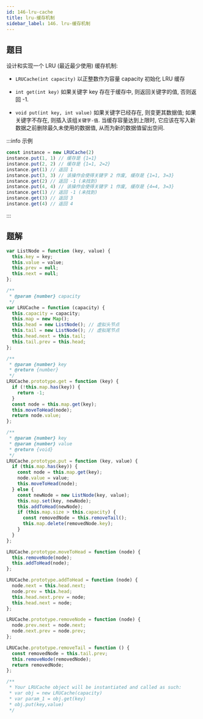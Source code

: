 ```yaml
---
id: 146-lru-cache
title: lru-缓存机制
sidebar_label: 146. lru-缓存机制
---
```


## 题目

设计和实现一个 LRU (最近最少使用) 缓存机制:

- `LRUCache(int capacity)` 以正整数作为容量 capacity 初始化 LRU 缓存

- `int get(int key)` 如果关键字 key 存在于缓存中, 则返回关键字的值, 否则返回 -1.

- `void put(int key, int value)` 如果关键字已经存在, 则变更其数据值; 如果关键字不存在, 则插入该组`关键字-值`. 当缓存容量达到上限时, 它应该在写入新数据之前删除最久未使用的数据值, 从而为新的数据值留出空间.

:::info 示例

```ts
const instance = new LRUCache(2)
instance.put(1, 1) // 缓存是 {1=1}
instance.put(2, 2) // 缓存是 {1=1, 2=2}
instance.get(1) // 返回 1
instance.put(3, 3) // 该操作会使得关键字 2 作废, 缓存是 {1=1, 3=3}
instance.get(2) // 返回 -1 (未找到)
instance.put(4, 4) // 该操作会使得关键字 1 作废, 缓存是 {4=4, 3=3}
instance.get(1) // 返回 -1 (未找到)
instance.get(3) // 返回 3
instance.get(4) // 返回 4
```

:::

## 题解

```ts
var ListNode = function (key, value) {
  this.key = key;
  this.value = value;
  this.prev = null;
  this.next = null;
};

/**
 * @param {number} capacity
 */
var LRUCache = function (capacity) {
  this.capacity = capacity;
  this.map = new Map();
  this.head = new ListNode(); // 虚拟头节点
  this.tail = new ListNode(); // 虚拟尾节点
  this.head.next = this.tail;
  this.tail.prev = this.head;
};

/**
 * @param {number} key
 * @return {number}
 */
LRUCache.prototype.get = function (key) {
  if (!this.map.has(key)) {
    return -1;
  }
  const node = this.map.get(key);
  this.moveToHead(node);
  return node.value;
};

/**
 * @param {number} key
 * @param {number} value
 * @return {void}
 */
LRUCache.prototype.put = function (key, value) {
  if (this.map.has(key)) {
    const node = this.map.get(key);
    node.value = value;
    this.moveToHead(node);
  } else {
    const newNode = new ListNode(key, value);
    this.map.set(key, newNode);
    this.addToHead(newNode);
    if (this.map.size > this.capacity) {
      const removedNode = this.removeTail();
      this.map.delete(removedNode.key);
    }
  }
};

LRUCache.prototype.moveToHead = function (node) {
  this.removeNode(node);
  this.addToHead(node);
};

LRUCache.prototype.addToHead = function (node) {
  node.next = this.head.next;
  node.prev = this.head;
  this.head.next.prev = node;
  this.head.next = node;
};

LRUCache.prototype.removeNode = function (node) {
  node.prev.next = node.next;
  node.next.prev = node.prev;
};

LRUCache.prototype.removeTail = function () {
  const removedNode = this.tail.prev;
  this.removeNode(removedNode);
  return removedNode;
};

/**
 * Your LRUCache object will be instantiated and called as such:
 * var obj = new LRUCache(capacity)
 * var param_1 = obj.get(key)
 * obj.put(key,value)
 */
```
